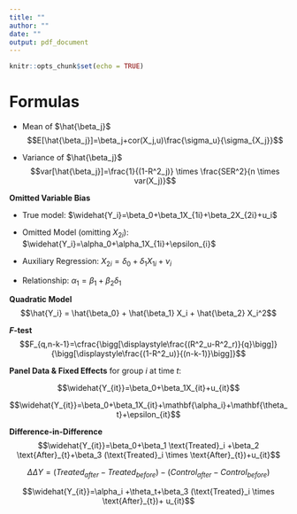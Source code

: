 ```yaml
---
title: ""
author: ""
date: ""
output: pdf_document
---
```


```r
knitr::opts_chunk$set(echo = TRUE)
```

# Formulas

- Mean of $\hat{\beta_j}$
$$E[\hat{\beta_j}]=\beta_j+cor(X_j,u)\frac{\sigma_u}{\sigma_{X_j}}$$

- Variance of $\hat{\beta_j}$
$$var[\hat{\beta_j}]=\frac{1}{(1-R^2_j)} \times \frac{SER^2}{n \times var(X_j)}$$

**Omitted Variable Bias**

- True model: $\widehat{Y_i}=\beta_0+\beta_1X_{1i}+\beta_2X_{2i}+u_i$

- Omitted Model (omitting $X_{2i})$: $\widehat{Y_i}=\alpha_0+\alpha_1X_{1i}+\epsilon_{i}$

- Auxiliary Regression: $X_{2i}=\delta_0+\delta_1 X_{1i}+\nu_i$

- Relationship: $\alpha_1 = \beta_1 + \beta_2 \delta_1$

**Quadratic Model**
$$\hat{Y_i} = \hat{\beta_0} + \hat{\beta_1} X_i + \hat{\beta_2} X_i^2$$

**$F$-test**
$$F_{q,n-k-1}=\cfrac{\bigg[\displaystyle\frac{(R^2_u-R^2_r)}{q}\bigg]}{\bigg[\displaystyle\frac{(1-R^2_u)}{(n-k-1)}\bigg]}$$

**Panel Data & Fixed Effects** for group $i$ at time $t$: 

$$\widehat{Y_{it}}=\beta_0+\beta_1X_{it}+u_{it}$$

$$\widehat{Y_{it}}=\beta_0+\beta_1X_{it}+\mathbf{\alpha_i}+\mathbf{\theta_t}+\epsilon_{it}$$

**Difference-in-Difference**
$$\widehat{Y_{it}}=\beta_0+\beta_1 \text{Treated}_i +\beta_2 \text{After}_{t}+\beta_3 (\text{Treated}_i \times \text{After}_{t})+u_{it}$$

$$\Delta \Delta Y= (Treated_{after}-Treated_{before})-(Control_{after}-Control_{before})$$

$$\widehat{Y_{it}}=\alpha_i +\theta_t+\beta_3 (\text{Treated}_i \times \text{After}_{t})+ u_{it}$$
